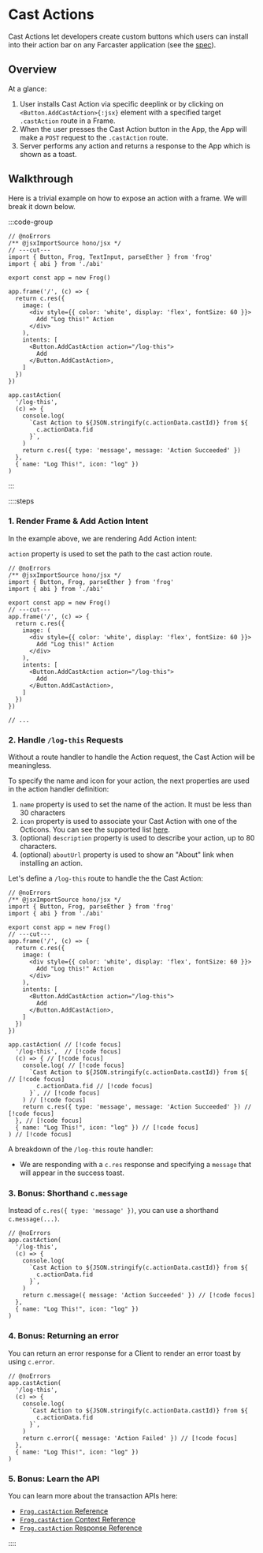 # Cast Actions

Cast Actions let developers create custom buttons which users can install into their action bar on any Farcaster application (see the [spec](https://warpcast.notion.site/Spec-Farcaster-Actions-84d5a85d479a43139ea883f6823d8caa)).  

## Overview

At a glance:

1. User installs Cast Action via specific deeplink or by clicking on `<Button.AddCastAction>{:jsx}` element with a specified target `.castAction` route in a Frame.
2. When the user presses the Cast Action button in the App, the App will make a `POST` request to the `.castAction` route.
3. Server performs any action and returns a response to the App which is shown as a toast.

## Walkthrough

Here is a trivial example on how to expose an action with a frame. We will break it down below.

:::code-group

```tsx twoslash [src/index.tsx]
// @noErrors
/** @jsxImportSource hono/jsx */
// ---cut---
import { Button, Frog, TextInput, parseEther } from 'frog'
import { abi } from './abi'

export const app = new Frog()

app.frame('/', (c) => {
  return c.res({
    image: (
      <div style={{ color: 'white', display: 'flex', fontSize: 60 }}>
        Add "Log this!" Action
      </div>
    ),
    intents: [
      <Button.AddCastAction action="/log-this">
        Add
      </Button.AddCastAction>,
    ]
  })
})

app.castAction(
  '/log-this',
  (c) => {
    console.log(
      `Cast Action to ${JSON.stringify(c.actionData.castId)} from ${
        c.actionData.fid
      }`,
    )
    return c.res({ type: 'message', message: 'Action Succeeded' })
  },
  { name: "Log This!", icon: "log" })
)
```

:::

::::steps

### 1. Render Frame & Add Action Intent

In the example above, we are rendering Add Action intent:

`action` property is used to set the path to the cast action route.

```tsx twoslash [src/index.tsx]
// @noErrors
/** @jsxImportSource hono/jsx */
import { Button, Frog, parseEther } from 'frog'
import { abi } from './abi'

export const app = new Frog()
// ---cut---
app.frame('/', (c) => {
  return c.res({
    image: (
      <div style={{ color: 'white', display: 'flex', fontSize: 60 }}>
        Add "Log this!" Action
      </div>
    ),
    intents: [
      <Button.AddCastAction action="/log-this">
        Add
      </Button.AddCastAction>,
    ]
  })
})

// ...
```


### 2. Handle `/log-this` Requests

Without a route handler to handle the Action request, the Cast Action will be meaningless. 

To specify the name and icon for your action, the next properties are used in the action handler definition:
1. `name` property is used to set the name of the action. It must be less than 30 characters
2. `icon` property is used to associate your Cast Action with one of the Octicons. You can see the supported list [here](https://warpcast.notion.site/Spec-Farcaster-Actions-84d5a85d479a43139ea883f6823d8caa).
3. (optional) `description` property is used to describe your action, up to 80 characters.
4. (optional) `aboutUrl` property is used to show an "About" link when installing an action.

Let's define a `/log-this` route to handle the the Cast Action:

```tsx twoslash [src/index.tsx]
// @noErrors
/** @jsxImportSource hono/jsx */
import { Button, Frog, parseEther } from 'frog'
import { abi } from './abi'

export const app = new Frog()
// ---cut---
app.frame('/', (c) => {
  return c.res({
    image: (
      <div style={{ color: 'white', display: 'flex', fontSize: 60 }}>
        Add "Log this!" Action
      </div>
    ),
    intents: [
      <Button.AddCastAction action="/log-this">
        Add
      </Button.AddCastAction>,
    ]
  })
})

app.castAction( // [!code focus]
  '/log-this',  // [!code focus]
  (c) => { // [!code focus]
    console.log( // [!code focus]
      `Cast Action to ${JSON.stringify(c.actionData.castId)} from ${ // [!code focus]
        c.actionData.fid // [!code focus]
      }`, // [!code focus]
    ) // [!code focus]
    return c.res({ type: 'message', message: 'Action Succeeded' }) // [!code focus]
  }, // [!code focus]
  { name: "Log This!", icon: "log" }) // [!code focus]
) // [!code focus]
```

A breakdown of the `/log-this` route handler:

- We are responding with a `c.res` response and specifying a `message` that will appear in the success toast.

### 3. Bonus: Shorthand `c.message`

Instead of `c.res({ type: 'message' })`, you can use a shorthand `c.message(...)`.

```tsx twoslash [src/index.tsx]
// @noErrors
app.castAction(
  '/log-this',
  (c) => {
    console.log(
      `Cast Action to ${JSON.stringify(c.actionData.castId)} from ${
        c.actionData.fid
      }`,
    ) 
    return c.message({ message: 'Action Succeeded' }) // [!code focus]
  }, 
  { name: "Log This!", icon: "log" })
)
```

### 4. Bonus: Returning an error

You can return an error response for a Client to render an error toast by using `c.error`.

```tsx twoslash [src/index.tsx]
// @noErrors
app.castAction(
  '/log-this',
  (c) => {
    console.log(
      `Cast Action to ${JSON.stringify(c.actionData.castId)} from ${
        c.actionData.fid
      }`,
    ) 
    return c.error({ message: 'Action Failed' }) // [!code focus]
  }, 
  { name: "Log This!", icon: "log" })
)
```

### 5. Bonus: Learn the API

You can learn more about the transaction APIs here:

- [`Frog.castAction` Reference](/reference/frog-cast-action)
- [`Frog.castAction` Context Reference](/reference/frog-cast-action-context)
- [`Frog.castAction` Response Reference](/reference/frog-cast-action-response)

::::
